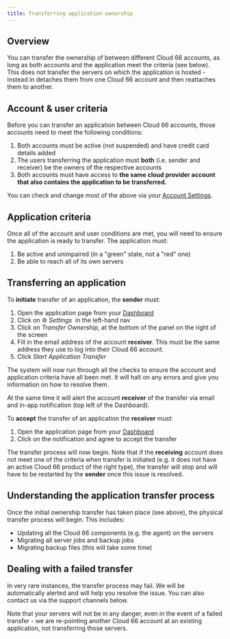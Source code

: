 ```yaml
---
title: Transferring application ownership
---
```


## Overview

You can transfer the ownership of between different Cloud 66 accounts, as long as both accounts and the application meet the criteria (see below). This does not transfer the servers on which the application is hosted - instead in detaches them from one Cloud 66 account and then reattaches them to another. 

## Account & user criteria

Before you can transfer an application between Cloud 66 accounts, those accounts need to meet the following conditions:

1. Both accounts must be active (not suspended) and have credit card details added
2. The users transferring the application must **both** (i.e. sender and receiver) be the owners of the respective accounts
3. Both accounts must have access to **the same cloud provider account that also contains the application to be transferred.**

You can check and change most of the above via your [Account Settings](/docs/account/account-management). 

## Application criteria

Once all of the account and user conditions are met, you will need to ensure the application is ready to transfer. The application must:

1. Be active and unimpaired (in a "green" state, not a "red" one)
2. Be able to reach all of its own servers 

## Transferring an application

To **initiate** transfer of an application, the **sender** must:

1. Open the application page from your [Dashboard](https://app.cloud66.com/dashboard)
2. Click on ⚙️ *Settings*  in the left-hand nav
3. Click on *Transfer Ownership*, at the bottom of the panel on the right of the screen
4. Fill in the email address of the account **receiver**. This must be the same address they use to log into their Cloud 66 account.
5. Click *Start Application Transfer* 

The system will now run through all the checks to ensure the account and application criteria have all been met. It will halt on any errors and give you information on how to resolve them. 

At the same time it will alert the account **receiver** of the transfer via email and in-app notification (top left of the Dashboard). 

To **accept** the transfer of an application the **receiver** must:

1. Open the application page from your [Dashboard](https://app.cloud66.com/dashboard)
2. Click on the notification and agree to accept the transfer

The transfer process will now begin. Note that if the **receiving** account does not meet one of the criteria when transfer is initiated (e.g. it does not have an active Cloud 66 product of the right type), the transfer will stop and will have to be restarted by the **sender** once this issue is resolved.

## Understanding the application transfer process

Once the initial ownership transfer has taken place (see above), the physical transfer process will begin. This includes:

- Updating all the Cloud 66 components (e.g. the agent) on the servers
- Migrating all server jobs and backup jobs
- Migrating backup files (this will take some time)

## Dealing with a failed transfer

In very rare instances, the transfer process may fail. We will be automatically alerted and will help you resolve the issue. You can also contact us via the support channels below. 

Note that your servers will not be in any danger, even in the event of a failed transfer - we are re-pointing another Cloud 66 account at an existing application, not transferring those servers.